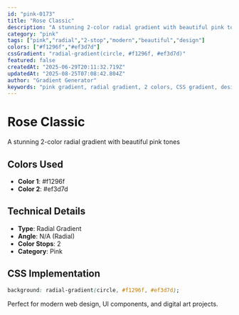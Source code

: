 ```yaml
---
id: "pink-0173"
title: "Rose Classic"
description: "A stunning 2-color radial gradient with beautiful pink tones"
category: "pink"
tags: ["pink","radial","2-stop","modern","beautiful","design"]
colors: ["#f1296f","#ef3d7d"]
cssGradient: "radial-gradient(circle, #f1296f, #ef3d7d)"
featured: false
createdAt: "2025-06-29T20:11:32.719Z"
updatedAt: "2025-08-25T07:08:42.804Z"
author: "Gradient Generator"
keywords: "pink gradient, radial gradient, 2 colors, CSS gradient, design, #f1296f, #ef3d7d"
---
```


# Rose Classic

A stunning 2-color radial gradient with beautiful pink tones

## Colors Used
- **Color 1**: #f1296f
- **Color 2**: #ef3d7d

## Technical Details
- **Type**: Radial Gradient
- **Angle**: N/A (Radial)
- **Color Stops**: 2
- **Category**: Pink

## CSS Implementation
```css
background: radial-gradient(circle, #f1296f, #ef3d7d);
```

Perfect for modern web design, UI components, and digital art projects.
